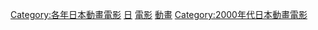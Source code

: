 {{Yearnav|日本動畫電影}}

[[Category:各年日本動畫電影|Category:各年日本動畫電影]]
[[Category:2004年動畫電影|日]]
[[Category:2004年日本動畫作品|電影]]
[[Category:2004年日本電影作品|動畫]]
[[Category:2000年代日本動畫電影|Category:2000年代日本動畫電影]]